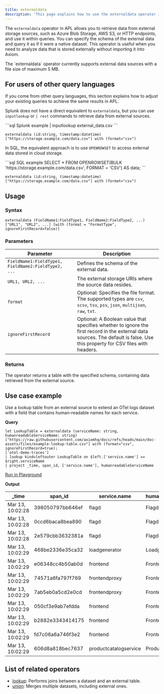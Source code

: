 ```yaml
---
title: externaldata
description: 'This page explains how to use the externaldata operator in APL.'
---
```


The `externaldata` operator in APL allows you to retrieve data from external storage sources, such as Azure Blob Storage, AWS S3, or HTTP endpoints, and use it within queries. You can specify the schema of the external data and query it as if it were a native dataset. This operator is useful when you need to analyze data that is stored externally without importing it into Axiom.

<Note>
The `externaldata` operator currently supports external data sources with a file size of maximum 5 MB.
</Note>

## For users of other query languages

If you come from other query languages, this section explains how to adjust your existing queries to achieve the same results in APL.

<AccordionGroup>
<Accordion title="Splunk SPL users">

Splunk does not have a direct equivalent to `externaldata`, but you can use `inputlookup` or `| rest` commands to retrieve data from external sources.

<CodeGroup>
```sql Splunk example
| inputlookup external_data.csv
```

```kusto APL equivalent
externaldata (id:string, timestamp:datetime) ["https://storage.example.com/data.csv"] with (format="csv")
```
</CodeGroup>

</Accordion>
<Accordion title="ANSI SQL users">

In SQL, the equivalent approach is to use `OPENROWSET` to access external data stored in cloud storage.

<CodeGroup>
```sql SQL example
SELECT * FROM OPENROWSET(BULK 'https://storage.example.com/data.csv', FORMAT = 'CSV') AS data;
```

```kusto APL equivalent
externaldata (id:string, timestamp:datetime) ["https://storage.example.com/data.csv"] with (format="csv")
```
</CodeGroup>

</Accordion>
</AccordionGroup>

## Usage

### Syntax

```kusto
externaldata (FieldName1:FieldType1, FieldName2:FieldType2, ...) ["URL1", "URL2", ...] [with (format = "FormatType", ignoreFirstRecord=false)]
```

### Parameters

| Parameter | Description |
|-----------|-------------|
| `FieldName1:FieldType1, FieldName2:FieldType2, ...` | Defines the schema of the external data. |
| `URL1, URL2, ...` | The external storage URIs where the source data resides. |
| `format` | Optional: Specifies the file format. The supported types are `csv`, `scsv`, `tsv`, `psv`, `json`, `multijson`, `raw`, `txt`. |
| `ignoreFirstRecord` | Optional: A Boolean value that specifies whether to ignore the first record in the external data sources. The default is false. Use this property for CSV files with headers. |

### Returns

The operator returns a table with the specified schema, containing data retrieved from the external source.

## Use case example

Use a lookup table from an external source to extend an OTel logs dataset with a field that contains human-readable names for each service.

**Query**

```kusto
let LookupTable = externaldata (serviceName: string, humanreadableServiceName: string) ["https://raw.githubusercontent.com/axiomhq/docs/refs/heads/main/doc-assets/files/example-lookup-table.csv"] with (format="csv", ignoreFirstRecord=true);
['otel-demo-traces']
| lookup kind=leftouter LookupTable on $left.['service.name'] == $right.serviceName
| project _time, span_id, ['service.name'], humanreadableServiceName
```

[Run in Playground](https://play.axiom.co/axiom-play-qf1k/query?initForm=%7B%22apl%22%3A%22let%20LookupTable%20%3D%20externaldata%20(serviceName%3A%20string%2C%20humanreadableServiceName%3A%20string)%20%5B'https%3A%2F%2Fraw.githubusercontent.com%2Faxiomhq%2Fdocs%2Frefs%2Fheads%2Fmain%2Fdoc-assets%2Ffiles%2Fexample-lookup-table.csv'%5D%20with%20(format%3D'csv'%2C%20ignoreFirstRecord%3Dtrue)%3B%20%5B'otel-demo-traces'%5D%20%7C%20lookup%20kind%3Dleftouter%20LookupTable%20on%20%24left.%5B'service.name'%5D%20%3D%3D%20%24right.serviceName%20%7C%20project%20_time%2C%20span_id%2C%20%5B'service.name'%5D%2C%20humanreadableServiceName%22%7D)

**Output**

| _time            | span_id                 | service.name                 | humanreadableServiceName |
|------------------|-------------------------|------------------------------|--------------------------|
| Mar 13, 10:02:28 | 398050797bb646ef   | flagd                   | Flagd               |
| Mar 13, 10:02:28 | 0ccd6baca8bea890   | flagd                   | Flagd               |
| Mar 13, 10:02:28 | 2e579cbb3632381a   | flagd                   | Flagd               |
| Mar 13, 10:02:29 | 468be2336e35ca32   | loadgenerator           | Loadgenerator       |
| Mar 13, 10:02:29 | e06348cc4b50ab0d   | frontend                | Frontend            |
| Mar 13, 10:02:29 | 74571a6fa797f769   | frontendproxy           | Frontendproxy       |
| Mar 13, 10:02:29 | 7ab5eb0a5cd2e0cd   | frontendproxy           | Frontendproxy       |
| Mar 13, 10:02:29 | 050cf3e9ab7efdda   | frontend                | Frontend            |
| Mar 13, 10:02:29 | b2882e3343414175   | frontend                | Frontend            |
| Mar 13, 10:02:29 | fd7c06a6a746f3e2   | frontend                | Frontend            |
| Mar 13, 10:02:29 | 606d8a818bec7637   | productcatalogservice   | Productcatalog      |

## List of related operators

- [lookup](/apl/tabular-operators/lookup-operator): Performs joins between a dataset and an external table.
- [union](/apl/tabular-operators/union-operator): Merges multiple datasets, including external ones.